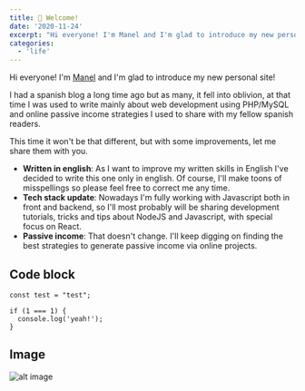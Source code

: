 ```yaml
---
title: 🚀 Welcome!
date: '2020-11-24'
excerpt: "Hi everyone! I'm Manel and I'm glad to introduce my new personal site! If you are interested frontend, marketing and passive income strategies you're definetely in the right place."
categories:
  - 'life'
---
```


Hi everyone! I'm [Manel](https://manelet.dev) and I'm glad to introduce my new personal site!

I had a spanish blog a long time ago but as many, it fell into oblivion, at that time I was used to write mainly about web development using PHP/MySQL and online passive income strategies I used to share with my fellow spanish readers.

This time it won't be that different, but with some improvements, let me share them with you.

- **Written in english**: As I want to improve my written skills in English I've decided to write this one only in english. Of course, I'll make toons of misspellings so please feel free to correct me any time.
- **Tech stack update**: Nowadays I'm fully working with Javascript both in front and backend, so I'll most probably will be sharing development tutorials, tricks and tips about NodeJS and Javascript, with special focus on React.
- **Passive income**: That doesn't change. I'll keep digging on finding the best strategies to generate passive income via online projects.

## Code block

```
const test = "test";

if (1 === 1) {
  console.log('yeah!');
}
```

## Image

![alt image](/image.jpeg)
